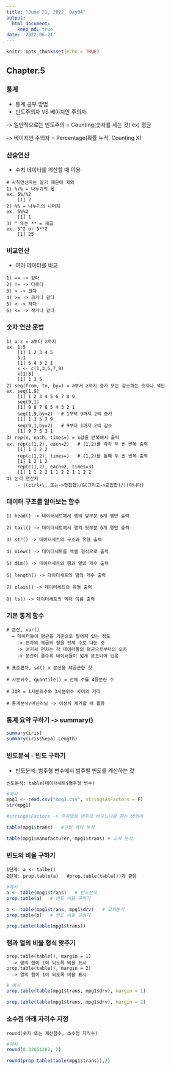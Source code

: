 ```yaml
---
title: "June 21, 2022, Day04"
output: 
  html_document:
    keep_md: true
date: '2022-06-21'
---
```


```r
knitr::opts_chunk$set(echo = TRUE)
```

## Chapter.5

### 통계
  - 통계 공부 방법
  - 빈도주의자 VS 베이지안 주의자
  
  -> 일반적으로는 빈도주의 = Counting(숫자를 세는 것)
      ex) 평균
      
      
  -> 베이지안 주의자 = Percentage(확률 누적, Counting X)

### 산술연산
  - 수치 데이터를 계산할 때 이용
```
# 사칙연산자는 알기 때문에 제외
1) %/% = 나누기의 몫   
ex. 5%/%2
    [1] 2
2) %% = 나누기의 나머지
ex. 5%%2
    [1] 1
3) ^ 또는 ** = 제곱
ex. 5^2 or 5**2
    [1] 25
```

### 비교연산
  - 여러 데이터를 비교
```
1) == -> 같다
2) != -> 다르다
3) > -> 크다
4) >= -> 크거나 같다
5) < -> 작다
6) <= -> 작거나 같다
```

### 숫자 연산 문법
```
1) a:z = a부터 z까지
ex. 1:5
    [1] 1 2 3 4 5
    5:1
    [1] 5 4 3 2 1
    x <- c(1,3,5,7,9)
    x[1:3]
    [1] 1 3 5
2) seq(from, to, by=) = a부커 z까지 증가 또는 감소하는 숫자나 색인
ex. seq(1,9)
    [1] 1 2 3 4 5 6 7 8 9
    seq(9,1)
    [1] 9 8 7 6 5 4 3 2 1
    seq(1,9,by=2)   # 1부터 9까지 2씩 증가
    [1] 1 3 5 7 9
    seq(9,1,by=2)   # 9부터 1까지 2씩 감소
    [1] 9 7 5 3 1
3) rep(x, each, times=) = x값을 반복해서 출력
ex. rep(c(1,2), each=2)   # (1,2)를 각각 두 번 반복 출력
    [1] 1 1 2 2
    rep(c(1,2), times=)   # (1,2)를 통째 두 번 반복 출력
    [1] 1 2 1 2
    rep(c(1,2), each=2, times=3)
    [1] 1 1 2 2 1 1 2 2 1 1 2 2
4) 논리 연산자
    - |(ctrl+\, 또는->합집합)/&(그리고->교집합)/!(아니다)
```

### 데이터 구조를 알아보는 함수
```
1) head() -> 데이터세트에서 행의 앞부분 6개 행만 출력

2) tail() -> 데이터세트에서 행의 뒷부분 6개 행만 출력

3) str() -> 데이터세트의 구조와 유형 출력

4) View() -> 데이터세트를 엑셀 형식으로 출력

5) dim() -> 데이터세트의 행과 열의 개수 출력

6) length() -> 데이터세트의 열의 개수 출력

7) class() -> 데이터세트의 유형 출력

8) ls() -> 데이터세트의 벡터 이름 출력
```

### 기본 통계 함수
```
# 분산, var()
  = 데이터들이 평균을 기준으로 떨어져 있는 정도
    -> 편차의 제곱의 합을 전체 수로 나눈 것
    -> 여기서 편차는 각 데이터들의 평균으로부터의 오차
    -> 분산이 클수록 데이터들이 넓게 분포되어 있음

# 표준편차, sd() = 분산을 제곱근한 것

# 사분위수, quantile() = 전체 수를 4등분한 수

# IQR = 1사분위수와 3사분위수 사이의 거리

# 통계분석/머신러닝 -> 이상치 제거할 때 활용
```

### 통계 요약 구하기 -> summary()
```r
summary(iris)
summary(iris$Sepal.Length)
```

### 빈도분석 - 빈도 구하기
  - 빈도분석: 범주형 변수에서 범주별 빈도를 계산하는 것
```
빈도분석: table(데이터세트$범주형 변수)
```
```r
#예시
mpg1 <- read.csv("mpg1.csv", stringsAsFactors = F)
str(mpg1)

#stringAsFactors -> 문자열을 범주로 바꾸느냐를 묻는 명령어

table(mpg1$trans)   #단일 벡터 분석

table(mpg1$manufacturer, mpg1$trans) # 교차 분석
```

### 빈도의 비율 구하기
```
1단계: a <- talbe()
2단계: prop.table(a)   #prop.table(table())과 같음
```
```r
#예시
a <- table(mpg1$trans)   # 빈도분석
prop.table(a)   # 빈도 비율 구하기

b <- table(mpg1$trans, mpg1$drv)   # 교차분석
prop.table(b)   # 빈도 비율 구하기

prop.table(table(mpg1$trans))
```

### 행과 열의 비율 형식 맞추기
```
prop.table(table(), margin = 1)
  -> 행의 합이 1이 되도록 비율 표시
prop.table(table(), margin = 2)
  -> 열의 합이 1이 되도록 비율 표시
```
```r
# 예시
prop.table(table(mpg1$trans, mpg1$drv), margin = 1)

prop.table(table(mpg1$trans, mpg1$drv), margin = 2)

```

### 소수점 아래 자리수 지정
```
round(숫자 또는 계산함수, 소수점 자리수)
```
```r
#예시
round(0.32051282, 2)

round(prop.table(table(mpg1$trans)),2)
```

